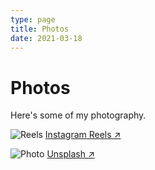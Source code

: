 ```yaml
---
type: page
title: Photos
date: 2021-03-18
---
```


# Photos

Here's some of my photography.


<Image
  src="/images/162485773_280408466830371_5474710761243175721_n.jpg"
  alt="Reels"
  width={1125}
  height={750}
  priority
  className="next-image"
/>
[Instagram Reels ↗ ](https://www.instagram.com/p/CMpklsqDuET/)

<Image
  src="/images/photo.jpg"
  alt="Photo"
  width={1125}
  height={750}
  priority
  className="next-image"
/>
[Unsplash ↗ ](https://unsplash.com/photos/ndN00KmbJ1c)
